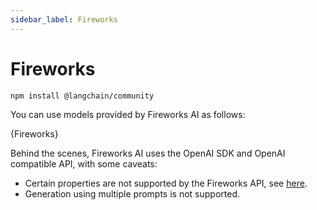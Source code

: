 ```yaml
---
sidebar_label: Fireworks
---
```



# Fireworks


<IntegrationInstallTooltip></IntegrationInstallTooltip>

```bash npm2yarn
npm install @langchain/community
```

You can use models provided by Fireworks AI as follows:


<CodeBlock language="typescript">{Fireworks}</CodeBlock>

Behind the scenes, Fireworks AI uses the OpenAI SDK and OpenAI compatible API, with some caveats:

- Certain properties are not supported by the Fireworks API, see [here](https://readme.fireworks.ai/docs/openai-compatibility#api-compatibility).
- Generation using multiple prompts is not supported.
